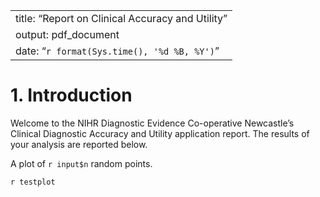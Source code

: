<!---
Copyright (c) 2017, the authors (see AUTHORS.txt).
-->

---
title: "Report on Clinical Accuracy and Utility"
output: pdf_document
date: "`r format(Sys.time(), '%d %B, %Y')`"
---


# 1. Introduction
Welcome to the NIHR Diagnostic Evidence Co-operative Newcastle's Clinical Diagnostic Accuracy and Utility application report.  The results of your analysis are reported below.

A plot of `r input$n` random points.

`r testplot`

<!---
A plot of `r input$n` random points.
-->

